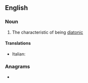 ==English==

===Noun===
{{en-noun|-}}

# {{lb|en|music}} The characteristic of being [[diatonic]]

====Translations====
{{trans-top|diatonism}}
* Italian: {{t|it|diatonismo|m}}
{{trans-mid}}
{{trans-bottom}}

===Anagrams===
* {{anagrams|en|a=adiimnost|staminoid}}